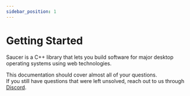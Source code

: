```yaml
---
sidebar_position: 1
---
```



# Getting Started

Saucer is a C++ library that lets you build software for major desktop operating systems using web technologies.

This documentation should cover almost all of your questions.  
If you still have questions that were left unsolved, reach out to us through [Discord](https://discord.gg/ndhmQE4225).

<br />

<DocCardList />
